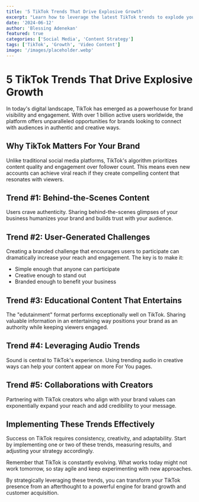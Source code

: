 ```yaml
---
title: '5 TikTok Trends That Drive Explosive Growth'
excerpt: "Learn how to leverage the latest TikTok trends to explode your brand's visibility and engagement."
date: '2024-06-12'
author: 'Blessing Adenekan'
featured: true
categories: ['Social Media', 'Content Strategy']
tags: ['TikTok', 'Growth', 'Video Content']
image: '/images/placeholder.webp'
---
```


# 5 TikTok Trends That Drive Explosive Growth

In today's digital landscape, TikTok has emerged as a powerhouse for brand visibility and engagement. With over 1 billion active users worldwide, the platform offers unparalleled opportunities for brands looking to connect with audiences in authentic and creative ways.

## Why TikTok Matters For Your Brand

Unlike traditional social media platforms, TikTok's algorithm prioritizes content quality and engagement over follower count. This means even new accounts can achieve viral reach if they create compelling content that resonates with viewers.

## Trend #1: Behind-the-Scenes Content

Users crave authenticity. Sharing behind-the-scenes glimpses of your business humanizes your brand and builds trust with your audience.

## Trend #2: User-Generated Challenges

Creating a branded challenge that encourages users to participate can dramatically increase your reach and engagement. The key is to make it:

- Simple enough that anyone can participate
- Creative enough to stand out
- Branded enough to benefit your business

## Trend #3: Educational Content That Entertains

The "edutainment" format performs exceptionally well on TikTok. Sharing valuable information in an entertaining way positions your brand as an authority while keeping viewers engaged.

## Trend #4: Leveraging Audio Trends

Sound is central to TikTok's experience. Using trending audio in creative ways can help your content appear on more For You pages.

## Trend #5: Collaborations with Creators

Partnering with TikTok creators who align with your brand values can exponentially expand your reach and add credibility to your message.

## Implementing These Trends Effectively

Success on TikTok requires consistency, creativity, and adaptability. Start by implementing one or two of these trends, measuring results, and adjusting your strategy accordingly.

Remember that TikTok is constantly evolving. What works today might not work tomorrow, so stay agile and keep experimenting with new approaches.

By strategically leveraging these trends, you can transform your TikTok presence from an afterthought to a powerful engine for brand growth and customer acquisition.
